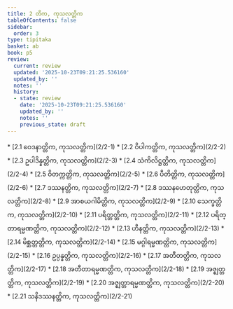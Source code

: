 ```yaml
---
title: 2 တိက, ကုသလတ္တိက
tableOfContents: false
sidebar:
  order: 3
type: tipitaka
basket: ab
book: p5
review:
  current: review
  updated: '2025-10-23T09:21:25.536160'
  updated_by: ''
  notes: ''
  history:
  - state: review
    date: '2025-10-23T09:21:25.536160'
    updated_by: ''
    notes: ''
    previous_state: draft
---
```



<ReviewStatus review={frontmatter.review} showDetails={true} />

<HypothesisAnnotation frontmatter={frontmatter} />

<DynamicBreadcrumb />



<TableOfContents book="p5" section="2">
* [2.1 ဝေဒနာတ္တိက, ကုသလတ္တိက](2/2-1)
* [2.2 ဝိပါကတ္တိက, ကုသလတ္တိက](2/2-2)
* [2.3 ဥပါဒိန္နတ္တိက, ကုသလတ္တိက](2/2-3)
* [2.4 သံကိလိဋ္ဌတ္တိက, ကုသလတ္တိက](2/2-4)
* [2.5 ဝိတက္ကတ္တိက, ကုသလတ္တိက](2/2-5)
* [2.6 ပီတိတ္တိက, ကုသလတ္တိက](2/2-6)
* [2.7 ဒဿနတ္တိက, ကုသလတ္တိက](2/2-7)
* [2.8 ဒဿနဟေတုတ္တိက, ကုသလတ္တိက](2/2-8)
* [2.9 အာစယဂါမိတ္တိက, ကုသလတ္တိက](2/2-9)
* [2.10 သေက္ခတ္တိက, ကုသလတ္တိက](2/2-10)
* [2.11 ပရိတ္တတ္တိက, ကုသလတ္တိက](2/2-11)
* [2.12 ပရိတ္တာရမ္မဏတ္တိက, ကုသလတ္တိက](2/2-12)
* [2.13 ဟီနတ္တိက, ကုသလတ္တိက](2/2-13)
* [2.14 မိစ္ဆတ္တတ္တိက, ကုသလတ္တိက](2/2-14)
* [2.15 မဂ္ဂါရမ္မဏတ္တိက, ကုသလတ္တိက](2/2-15)
* [2.16 ဥပ္ပန္နတ္တိက, ကုသလတ္တိက](2/2-16)
* [2.17 အတီတတ္တိက, ကုသလတ္တိက](2/2-17)
* [2.18 အတီတာရမ္မဏတ္တိက, ကုသလတ္တိက](2/2-18)
* [2.19 အဇ္ဈတ္တတ္တိက, ကုသလတ္တိက](2/2-19)
* [2.20 အဇ္ဈတ္တာရမ္မဏတ္တိက, ကုသလတ္တိက](2/2-20)
* [2.21 သနိဒဿနတ္တိက, ကုသလတ္တိက](2/2-21)
</TableOfContents>